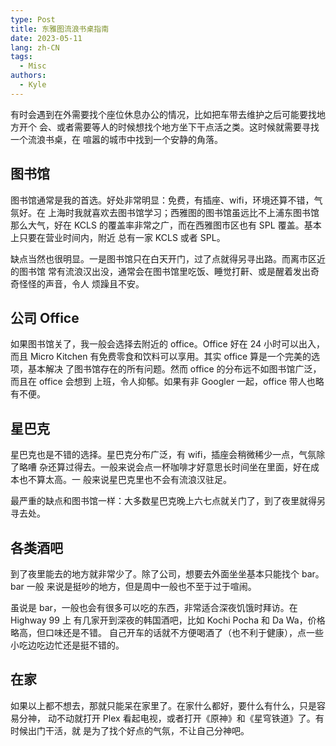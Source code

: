 ```yaml
---
type: Post
title: 东雅图流浪书桌指南
date: 2023-05-11
lang: zh-CN
tags:
  - Misc
authors:
  - Kyle
---
```


有时会遇到在外需要找个座位休息办公的情况，比如把车带去维护之后可能要找地方开个
会、或者需要等人的时候想找个地方坐下干点活之类。这时候就需要寻找一个流浪书桌，在
喧嚣的城市中找到一个安静的角落。

## 图书馆

图书馆通常是我的首选。好处非常明显：免费，有插座、wifi，环境还算不错，气氛好。在
上海时我就喜欢去图书馆学习；西雅图的图书馆虽远比不上浦东图书馆那么大气，好在
KCLS 的覆盖率非常之广，而在西雅图市区也有 SPL 覆盖。基本上只要在营业时间内，附近
总有一家 KCLS 或者 SPL。

缺点当然也很明显。一是图书馆只在白天开门，过了点就得另寻出路。而离市区近的图书馆
常有流浪汉出没，通常会在图书馆里吃饭、睡觉打鼾、或是醒着发出奇奇怪怪的声音，令人
烦躁且不安。

## 公司 Office

如果图书馆关了，我一般会选择去附近的 office。Office 好在 24 小时可以出入，而且
Micro Kitchen 有免费零食和饮料可以享用。其实 office 算是一个完美的选项，基本解决
了图书馆存在的所有问题。然而 office 的分布远不如图书馆广泛，而且在 office 会想到
上班，令人抑郁。如果有非 Googler 一起，office 带人也略有不便。

## 星巴克

星巴克也是不错的选择。星巴克分布广泛，有 wifi，插座会稍微稀少一点，气氛除了略嘈
杂还算过得去。一般来说会点一杯咖啡才好意思长时间坐在里面，好在成本也不算太高。一
般来说星巴克里也不会有流浪汉驻足。

最严重的缺点和图书馆一样：大多数星巴克晚上六七点就关门了，到了夜里就得另寻去处。

## 各类酒吧

到了夜里能去的地方就非常少了。除了公司，想要去外面坐坐基本只能找个 bar。bar 一般
来说是挺吵的地方，但是周中一般也不至于过于喧闹。

虽说是 bar，一般也会有很多可以吃的东西，非常适合深夜饥饿时拜访。在 Highway 99 上
有几家开到深夜的韩国酒吧，比如 Kochi Pocha 和 Da Wa，价格略高，但口味还是不错。
自己开车的话就不方便喝酒了（也不利于健康），点一些小吃边吃边忙还是挺不错的。

## 在家

如果以上都不想去，那就只能呆在家里了。在家什么都好，要什么有什么，只是容易分神，
动不动就打开 Plex 看起电视，或者打开《原神》和《星穹铁道》了。有时候出门干活，就
是为了找个好点的气氛，不让自己分神吧。

